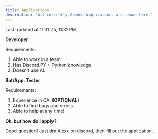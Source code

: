 ```yaml
---
title: Applications
description: "All currently Opened Applications are shown here."
---
```


<Info>
Last updated at 11.01.25, 11:32PM
</Info>


**Developer**

Requirements:

1. Able to work in a team
2. Has Discord.PY + Python knowledge.
3. Doesn't use AI.


**Bot/App. Tester**

Requirements:

1. Experience in QA. **(OPTIONAL)**
2. Able to find bugs and errors.
3. Able to help at any time!


**Ok, but how do i apply?**

Good question! Just dm [Alexx](https://discord.com/users/1144267370769174608) on discord, then fill out the application.